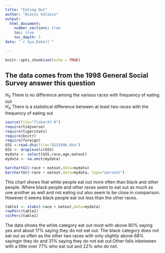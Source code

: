 ```yaml
---
title: "Eating Out"
author: "Alexis Velasco"
output: 
  html_document:
    number_sections: true
    toc: true
    toc_depth: 5
date: "`r Sys.Date()`"    
    
---
```


```r
knitr::opts_chunk$set(echo = TRUE)
```

## The data comes from the 1998 General Social Survey answer this question

$H_0$ There is no difference among the various races with frequency of eating out  
$H_A$ There is a statistical difference between at least two races with the frequency of eating out  


```r
source(file="fisherXY.R")
require(tidyverse)
require(tigerstats)
require(knitr)
require(foreign)
GSS <-read.dta(file="GSS1996.dta")
GSS <- droplevels(GSS)
mydata <- select(GSS,race,age,eatout)
mydata <- na.omit(mydata)
```

```r
barchartGC(~race + eatout,data=mydata)
barchartGC(~race + eatout,data=mydata, type="percent")

```

This chart shows that white people eat out more often than black and other people. Where black people and other races seem to eat out as much as one another as well and not eating out also seem to be close in comparison. However it seems black people eat out less than the other races. 

```r
table1 <- xtabs(~race + eatout,data=mydata)
rowPerc(table1)
colPerc(table1)
```
The data shows the white category eat out most with above 80% saying yes and about 17% saying they do not eat out. The black category does not eat out as often as the other two races with only slightly above 68% sayingin they do and 31% saying they do not eat out.Other falls inbetween with a little over 77% who eat out and 22% who do not.
